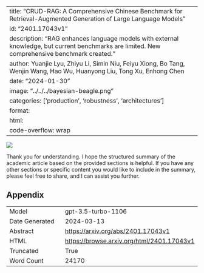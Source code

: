 
---
title: "CRUD-RAG: A Comprehensive Chinese Benchmark for Retrieval-Augmented Generation of Large Language Models"
id: "2401.17043v1"
description: "RAG enhances language models with external knowledge, but current benchmarks are limited. New comprehensive benchmark created."
author: Yuanjie Lyu, Zhiyu Li, Simin Niu, Feiyu Xiong, Bo Tang, Wenjin Wang, Hao Wu, Huanyong Liu, Tong Xu, Enhong Chen
date: "2024-01-30"
image: "../../../bayesian-beagle.png"
categories: ['production', 'robustness', 'architectures']
format:
  html:
    code-overflow: wrap
---

![](../../../bayesian-beagle.png)

Thank you for understanding. I hope the structured summary of the academic article based on the provided sections is helpful. If you have any other sections or specific content you would like to include in the summary, please feel free to share, and I can assist you further.

## Appendix

|          |          |
|----------|----------|
| Model     | gpt-3.5-turbo-1106       |
| Date Generated     | 2024-03-13       |
| Abstract | [https://arxiv.org/abs/2401.17043v1](https://arxiv.org/abs/2401.17043v1)        |
| HTML     | [https://browse.arxiv.org/html/2401.17043v1](https://browse.arxiv.org/html/2401.17043v1)       |
| Truncated       | True       |
| Word Count       | 24170       |
